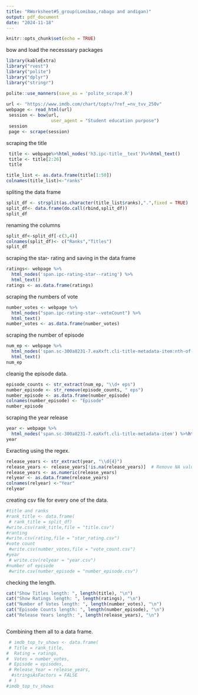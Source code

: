 ```yaml
---
title: "RWorksheet#5_group(Lomibao,rabago and andigan)"
output: pdf_document
date: "2024-11-18"
---
```


```r
knitr::opts_chunk$set(echo = TRUE)
```
bow and load the necesssary packages
```r
library(kableExtra)
library("rvest")
library("polite")
library("dplyr")
library("stringr")

polite::use_manners(save_as = 'polite_scrape.R')
  
url <- "https://www.imdb.com/chart/toptv/?ref_=nv_tvv_250v"
webpage <- read_html(url)  
 session <- bow(url, 
                 user_agent = "Student education purpose")
 session
 page <- scrape(session)  
```
scraping the title 
```r
 title <- webpage%>%html_nodes('h3.ipc-title__text')%>%html_text()
 title <- title[2:26]
 title
```

```r
title_list <- as.data.frame(title[1:50])
colnames(title_list)<-"ranks"

```
spliting the data frame
```r
split_df <- strsplit(as.character(title_list$ranks),".",fixed = TRUE)
split_df<- data.frame(do.call(rbind,split_df))
split_df
```
renaming the columns
```r

split_df<-split_df[-c(3,4)]
colnames(split_df)<- c("Ranks","Titles")
split_df
```
scraping the star- rating and saving in the data frame
```r
ratings<- webpage %>% 
  html_nodes('span.ipc-rating-star--rating') %>%
  html_text()
ratings <- as.data.frame(ratings)
```
scraping the numbers of vote 
```r
number_votes <- webpage %>%
  html_nodes("span.ipc-rating-star--voteCount") %>%
  html_text()
number_votes <- as.data.frame(number_votes)
```
scraping the number of episode 
```r
num_ep <- webpage %>%
  html_nodes('span.sc-300a8231-7.eaXxft.cli-title-metadata-item:nth-of-type(2)')%>%
  html_text()
num_ep
```
cleanig the episode data.
```r
episode_counts <- str_extract(num_ep, "\\d+ eps")
number_episode <- str_remove(episode_counts, " eps")
number_episode <- as.data.frame(number_episode)
colnames(number_episode) <- "Episode"
number_episode
```
scraping the year release
```r
year <- webpage %>%
  html_nodes('span.sc-300a8231-7.eaXxft.cli-title-metadata-item') %>%html_text()
year
```
Exracting using the regex. 
```r
release_years <- str_extract(year, "\\d{4}")
release_years <- release_years[!is.na(release_years)]  # Remove NA values
release_years <- as.numeric(release_years)
relyear <- as.data.frame(release_years)
colnames(relyear) <-"Year"
relyear

```
creating csv file for every one of the data. 
```r
#title and ranks 
#rank_title <- data.frame(
 # rank_title = split_df)
#write.csv(rank_title,file = "title.csv")
#ranting 
#write.csv(rating,file = "star_rating.csv")
#vote count 
 #write.csv(number_votes,file = "vote_count.csv")
#year
 # write.csv(relyear = "year.csv")
#number of episode 
 #write.csv(number_episode = "number_episode.csv")

```
checking the length. 
```r
cat("Show Titles length: ", length(title), "\n")
cat("Show Ratings length: ", length(ratings), "\n")
cat("Number of Votes length: ", length(number_votes), "\n")
cat("Episode Counts length: ", length(number_episode), "\n")
cat("Release Years length: ", length(release_years), "\n")
```

```r

```
Combining them all to a data frame. 
```r
 # imdb_top_tv_shows <- data.frame(
 # Title = rank_title,
#  Rating = ratings,
#  Votes = number_votes,
 # Episode = episodes,
 # Release_Year = release_years,
  #stringsAsFactors = FALSE
 # )
#imdb_top_tv_shows

```

